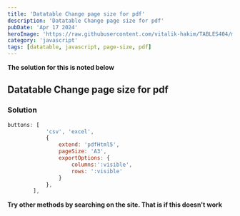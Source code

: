 ---
title: 'Datatable Change page size for pdf'
description: 'Datatable Change page size for pdf'
pubDate: 'Apr 17 2024'
heroImage: 'https://raw.githubusercontent.com/vitalik-hakim/TABLES404/main/error_b/JavaScript.png'
category: 'javascript'
tags: [datatable, javascript, page-size, pdf]
---

**The solution for this is noted below**

## Datatable Change page size for pdf

### Solution

```javascript
buttons: [
            'csv', 'excel',
            {
                extend: 'pdfHtml5',
                pageSize: 'A3',
                exportOptions: {
                    columns:':visible',
                    rows: ':visible'
                }
            },
        ],
```
**Try other methods by searching on the site. That is if this doesn't work**
